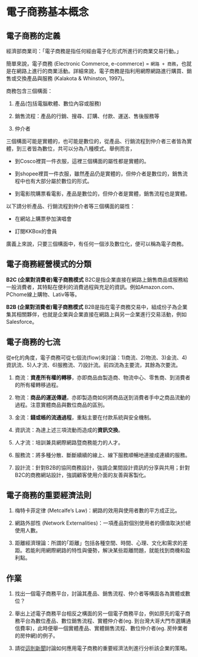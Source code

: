 # 電子商務基本概念 {#fundamentals}

## 電子商務的定義

經濟部商業司：｢電子商務是指任何經由電子化形式所進行的商業交易行動。」

簡單來說，電子商務 (Electronic Commerce, e-commerce) = `網路 + 商務`，也就是在網路上進行的商業活動。詳細來說，電子商務是指利用網際網路進行購買、銷售或交換產品與服務 (Kalakota & Whinston, 1997)。

商務包含三個構面：

1. 產品(包括電腦軟體、數位內容或服務)

2. 銷售流程：產品的行銷、搜尋、訂購、付款、運送、售後服務等

3. 仲介者

三個構面可能是實體的，也可能是數位的，從產品、行銷流程到仲介者三者皆為實體，到三者皆為數位，共可以分為八種模式。舉例而言，

- 到Cosco裡買一件衣服，這裡三個構面的屬性都是實體的。

- 到shopee裡買一件衣服，雖然產品仍是實體的，但仲介者是數位的，銷售流程中也有大部分屬於數位的形式。

- 到電影院購票看電影，產品是數位的，但仲介者是實體，銷售流程也是實體。

以下請分析產品、行銷流程到仲介者等三個構面的屬性：

- 在網站上購票參加演唱會

- 訂閱KKBox的會員

廣義上來說，只要三個構面中，有任何一個涉及數位化，便可以稱為電子商務。

## 電子商務經營模式的分類

**B2C (企業對消費者)電子商務模式**
B2C是指企業直接在網路上銷售商品或服務給一般消費者，其特點在便利的消費過程與充足的資訊。例如Amazon.com、PChome線上購物、Lativ等等。

**B2B (企業對消費者)電子商務模式**
B2B是指在電子商務交易中，組成份子為企業集其相關夥伴，也就是企業與企業直接在網路上與另一企業進行交易活動，例如Salesforce。

## 電子商務的七流

從e化的角度，電子商務可從七個流(flow)來討論：1)商流、2)物流、3)金流、4)資訊流、5)人才流、6)服務流、7)設計流。前四流為主要流，其餘為次要流。

1. 商流：**資產所有權的轉移**，亦即商品由製造商、物流中心、零售商、到消費者的所有權轉移過程。

2. 物流：**商品的運送傳遞**，亦即製造商如何將商品送到消費者手中之商品流動的過程。注意實體商品與數位商品的區別。

3. 金流：**錢或帳的流通過程**，重點主要在付款系統與安全機制。

4. 資訊流：為達上述三項流動而造成的**資訊交換**。

5. 人才流：培訓兼具網際網路暨商務能力的人才。

6. 服務流：將多種分散、斷斷續續的線上、線下服務順暢地連接成連續的服務。

7. 設計流：針對B2B的協同商務設計，強調企業間設計資訊的分享與共用；針對B2C的商務網站設計，強調顧客使用介面的友善與客製化。

## 電子商務的重要經濟法則

1. 梅特卡菲定律 (Metcalfe's Law)：網路的效用與使用者數的平方成正比。

2. 網路外部性 (Network Externalities)：一項產品對個別使用者的價值取決於總使用人數。

3. 距離經濟理論：所謂的｢距離」包括各種空間、時間、心理、文化和需求的差距。若能利用網際網路的特性與優勢，解決某些距離問題，就能找到商機和盈利點。


## 作業 {-}

1. 找出一個電子商務平台，討論其產品、銷售流程、仲介者等構面各為實體或數位？ 

2. 舉出上述電子商務平台相反之構面的另一個電子商務平台，例如原先的電子商務平台為數位產品、數位銷售流程、實體仲介者(eg. 到台灣大哥大門市選購通信費率)，此時便舉一個實體產品、實體銷售流程、數位仲介者(eg. 房仲業者的房仲網)的例子。

3. 請從[這則新聞](https://www.bnext.com.tw/article/54471/ibm-dbs-open-banking)討論如何應用電子商務的重要經濟法則進行分析該企業的策略。

